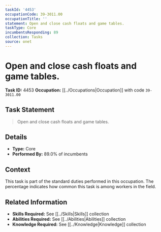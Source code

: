 ```yaml
---
taskId: '4453'
occupationCode: 39-3011.00
occupationTitle: ''
statement: Open and close cash floats and game tables.
taskType: Core
incumbentsResponding: 89
collection: Tasks
source: onet
---
```

# Open and close cash floats and game tables.

**Task ID:** 4453
**Occupation:** [[../Occupations|Occupation]] with code `39-3011.00`

## Task Statement

> Open and close cash floats and game tables.

## Details

- **Type:** Core
- **Performed By:** 89.0% of incumbents

## Context

This task is part of the standard duties performed in this occupation. The percentage indicates how common this task is among workers in the field.

## Related Information

- **Skills Required:** See [[../Skills|Skills]] collection
- **Abilities Required:** See [[../Abilities|Abilities]] collection
- **Knowledge Required:** See [[../Knowledge|Knowledge]] collection
